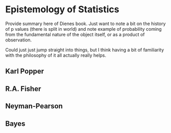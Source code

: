 # Epistemology of Statistics

Provide summary here of Dienes book.
Just want to note a bit on the history of p values (there is split in world) and note example of probability coming from the fundamental nature of the object itself, or as a product of observation.

Could just just jump straight into things, but I think having a bit of familiarity with the philosophy of it all actually really helps.

## Karl Popper

## R.A. Fisher

## Neyman-Pearson

## Bayes

